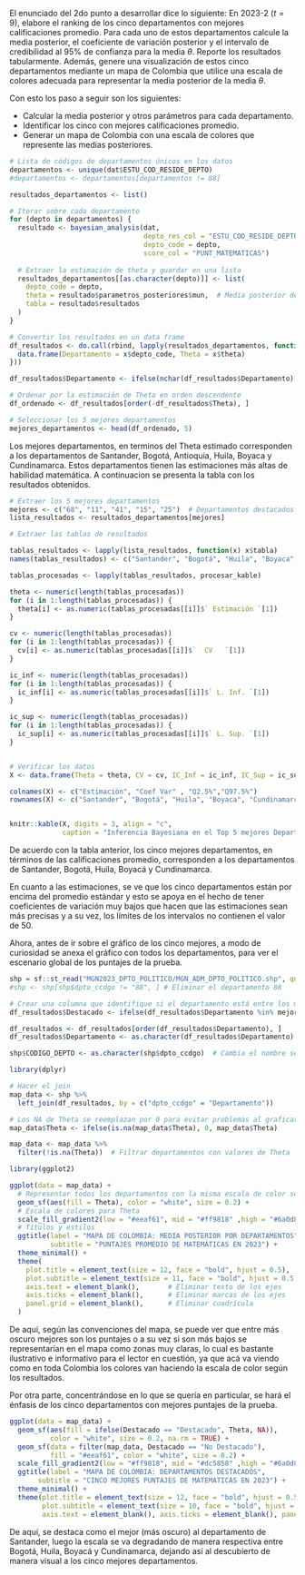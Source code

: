 El enunciado del 2do punto a desarrollar dice lo siguiente: En 2023-2 ($t=9$), elabore el ranking de los cinco departamentos con mejores calificaciones promedio. Para cada uno de estos departamentos calcule la media posterior, el coeficiente de variación posterior y el intervalo de credibilidad al 95$\%$ de confianza para la media $\theta$. Reporte los resultados tabularmente. Además, genere una visualización de estos cinco departamentos mediante un mapa de Colombia que utilice una escala de colores adecuada para representar la media posterior de la media $\theta$.

Con esto los paso a seguir son los siguientes:

   - Calcular la media posterior y otros parámetros para cada departamento.
   - Identificar los cinco con mejores calificaciones promedio.
   - Generar un mapa de Colombia con una escala de colores que represente las medias posteriores.


```r

# Lista de códigos de departamentos únicos en los datos
departamentos <- unique(dat$ESTU_COD_RESIDE_DEPTO)
#departamentos <- departamentos[departamentos != 88]

resultados_departamentos <- list()

# Iterar sobre cada departamento
for (depto in departamentos) {
  resultado <- bayesian_analysis(dat, 
                                 depto_res_col = "ESTU_COD_RESIDE_DEPTO", 
                                 depto_code = depto, 
                                 score_col = "PUNT_MATEMATICAS")
  
  # Extraer la estimación de theta y guardar en una lista
  resultados_departamentos[[as.character(depto)]] <- list(
    depto_code = depto,
    theta = resultado$parametros_posteriores$mun,  # Media posterior de theta
    tabla = resultado$resultados
  )
}


```

```r
# Convertir los resultados en un data frame
df_resultados <- do.call(rbind, lapply(resultados_departamentos, function(x) {
  data.frame(Departamento = x$depto_code, Theta = x$theta)
}))

df_resultados$Departamento <- ifelse(nchar(df_resultados$Departamento) == 1, paste0("0", df_resultados$Departamento), df_resultados$Departamento)

# Ordenar por la estimación de Theta en orden descendente
df_ordenado <- df_resultados[order(-df_resultados$Theta), ]

# Seleccionar los 5 mejores departamentos
mejores_departamentos <- head(df_ordenado, 5)
```

Los mejores departamentos, en terminos del Theta estimado corresponden a los departamentos de Santander, Bogotá, Antioquia, Huila, Boyaca y Cundinamarca. Estos departamentos tienen las estimaciones más altas de habilidad matemática. A continuacion se presenta la tabla con los resultados obtenidos.

```r
# Extraer los 5 mejores departamentos
mejores <- c("68", "11", "41", "15", "25")  # Departamentos destacados
lista_resultados <- resultados_departamentos[mejores]

# Extraer las tablas de resultados

tablas_resultados <- lapply(lista_resultados, function(x) x$tabla)
names(tablas_resultados) <- c("Santander", "Bogotá", "Huila", "Boyaca", "Cundinamarca")

```

```r
tablas_procesadas <- lapply(tablas_resultados, procesar_kable)

theta <- numeric(length(tablas_procesadas))
for (i in 1:length(tablas_procesadas)) {
  theta[i] <- as.numeric(tablas_procesadas[[i]]$` Estimación `[1])
}

cv <- numeric(length(tablas_procesadas))
for (i in 1:length(tablas_procesadas)) {
  cv[i] <- as.numeric(tablas_procesadas[[i]]$`  CV   `[1])
}

ic_inf <- numeric(length(tablas_procesadas))
for (i in 1:length(tablas_procesadas)) {
  ic_inf[i] <- as.numeric(tablas_procesadas[[i]]$` L. Inf. `[1])
}

ic_sup <- numeric(length(tablas_procesadas))
for (i in 1:length(tablas_procesadas)) {
  ic_sup[i] <- as.numeric(tablas_procesadas[[i]]$` L. Sup. `[1])
}


# Verificar los datos
X <- data.frame(Theta = theta, CV = cv, IC_Inf = ic_inf, IC_Sup = ic_sup)

colnames(X) <- c("Estimación", "Coef Var" , "Q2.5%","Q97.5%")
rownames(X) <- c("Santander", "Bogotá", "Huila", "Boyaca", "Cundinamarca")


knitr::kable(X, digits = 3, align = "c", 
             caption = "Inferencia Bayesiana en el Top 5 mejores Departamentos")

```


De acuerdo con la tabla anterior, los cinco mejores departamentos, en términos de las calificaciones promedio, corresponden a los departamentos de Santander, Bogotá, Huila, Boyacá y Cundinamarca.

En cuanto a las estimaciones, se ve que los cinco departamentos están por encima del promedio estándar y esto se apoya en el hecho de tener coeficientes de variación muy bajos que hacen que las estimaciones sean más precisas y a su vez, los límites de los intervalos no contienen el valor de 50.

Ahora, antes de ir sobre el gráfico de los cinco mejores, a modo de curiosidad se anexa el gráfico con todos los departamentos, para ver el escenario global de los puntajes de la prueba. 

```r
shp = sf::st_read("MGN2023_DPTO_POLITICO/MGN_ADM_DPTO_POLITICO.shp", quiet = T)
#shp <- shp[shp$dpto_ccdgo != "88", ] # Eliminar el departamento 88

# Crear una columna que identifique si el departamento está entre los mejores
df_resultados$Destacado <- ifelse(df_resultados$Departamento %in% mejores_departamentos$Departamento, "Destacado", "No Destacado")

df_resultados <- df_resultados[order(df_resultados$Departamento), ]
df_resultados$Departamento <- as.character(df_resultados$Departamento)

shp$CODIGO_DEPTO <- as.character(shp$dpto_ccdgo)  # Cambia el nombre según tu shapefile

library(dplyr)

# Hacer el join
map_data <- shp %>%
  left_join(df_resultados, by = c("dpto_ccdgo" = "Departamento"))

# Los NA de Theta se reemplazan por 0 para evitar problemas al graficar
map_data$Theta <- ifelse(is.na(map_data$Theta), 0, map_data$Theta)

map_data <- map_data %>%
  filter(!is.na(Theta))  # Filtrar departamentos con valores de Theta

```

```r
library(ggplot2)

ggplot(data = map_data) +
  # Representar todos los departamentos con la misma escala de color según Theta
  geom_sf(aes(fill = Theta), color = "white", size = 0.2) +
  # Escala de colores para Theta
  scale_fill_gradient2(low = "#eeaf61", mid = "#ff9818" ,high = "#6a0d83", midpoint = 45, name = "MEDIA\nPOSTERIOR") +
  # Títulos y estilos
  ggtitle(label = "MAPA DE COLOMBIA: MEDIA POSTERIOR POR DEPARTAMENTOS",
          subtitle = "PUNTAJES PROMEDIO DE MATEMÁTICAS EN 2023") +
  theme_minimal() +
  theme(
    plot.title = element_text(size = 12, face = "bold", hjust = 0.5),
    plot.subtitle = element_text(size = 11, face = "bold", hjust = 0.5, color = "grey40"),
    axis.text = element_blank(),       # Eliminar texto de los ejes
    axis.ticks = element_blank(),      # Eliminar marcas de los ejes
    panel.grid = element_blank(),      # Eliminar cuadrícula
  )
```

De aquí, según las convenciones del mapa, se puede ver que entre más oscuro mejores son los puntajes o a su vez si son más bajos se representarían en el mapa como zonas muy claras, lo cual es bastante ilustrativo e informativo para el lector en cuestión, ya que acá va viendo como en toda Colombia los colores van haciendo la escala de color según los resultados.

Por otra parte, concentrándose en lo que se quería en particular, se hará el énfasis de los cinco departamentos con mejores puntajes de la prueba.

```r
ggplot(data = map_data) +
  geom_sf(aes(fill = ifelse(Destacado == "Destacado", Theta, NA)), 
          color = "white", size = 0.2, na.rm = TRUE) + 
  geom_sf(data = filter(map_data, Destacado == "No Destacado"), 
          fill = "#eeaf61", color = "white", size = 0.2) +
  scale_fill_gradient2(low = "#ff9818", mid = "#dc5858" ,high = "#6a0d83", midpoint = 54.5, name = "MEDIA\nPOSTERIOR") +
  ggtitle(label = "MAPA DE COLOMBIA: DEPARTAMENTOS DESTACADOS",
       subtitle = "CINCO MEJORES PUNTAJES DE MATEMATICAS EN 2023") +
  theme_minimal() + 
  theme(plot.title = element_text(size = 12, face = "bold", hjust = 0.5),text = element_text(size = 10),
        plot.subtitle = element_text(size = 10, face = "bold", hjust = 0.5, color = "grey40"),
        axis.text = element_blank(), axis.ticks = element_blank(), panel.grid = element_blank())
```

De aquí, se destaca como el mejor (más oscuro) al departamento de Santander, luego la escala se va degradando de manera respectiva entre Bogotá, Huila, Boyacá y Cundinamarca, dejando así al descubierto de manera visual a los cinco mejores departamentos.
